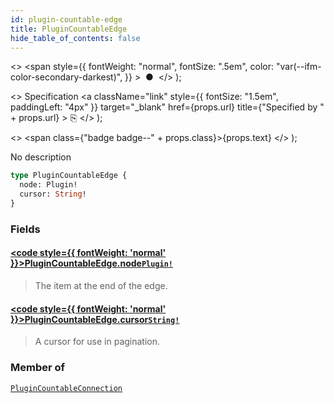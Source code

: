 ```yaml
---
id: plugin-countable-edge
title: PluginCountableEdge
hide_table_of_contents: false
---
```


  <>
    <span
      style={{
        fontWeight: "normal",
        fontSize: ".5em",
        color: "var(--ifm-color-secondary-darkest)",
      }}
    >
      &nbsp;●&nbsp;
    </span>
  </>
);

  <>
    Specification
    <a
      className="link"
      style={{ fontSize: "1.5em", paddingLeft: "4px" }}
      target="\_blank"
      href={props.url}
      title={"Specified by " + props.url}
    >
      ⎘
    </a>
  </>
);

  <>
    <span class={"badge badge--" + props.class}>{props.text}</span>
  </>
);

No description

```graphql
type PluginCountableEdge {
  node: Plugin!
  cursor: String!
}
```

### Fields

#### [<code style={{ fontWeight: 'normal' }}>PluginCountableEdge.<b>node</b></code>](#)<Bullet />[`Plugin!`](../../api-reference/objects/plugin) <Badge class="secondary" text="non-null"/> <Badge class="secondary" text="object"/>

> The item at the end of the edge.

#### [<code style={{ fontWeight: 'normal' }}>PluginCountableEdge.<b>cursor</b></code>](#)<Bullet />[`String!`](../../api-reference/scalars/string) <Badge class="secondary" text="non-null"/> <Badge class="secondary" text="scalar"/>

> A cursor for use in pagination.

### Member of

[`PluginCountableConnection`](../../api-reference/objects/plugin-countable-connection) <Badge class="secondary" text="object"/>
